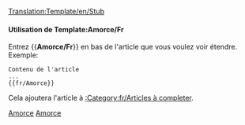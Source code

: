 <noinclude>[[Translation:Template/en/Stub]]</noinclude><noinclude></noinclude>{{fr/Fenêtre de message| type  = annonce
| image =en/StubIcon.png| texte = <strong>Amorce</strong><br>Cet article est une amorce. Merci, si vous le pouvez, de le compléter.
}}<includeonly>{{{1|[[Category:fr/Articles à completer]]}}}</includeonly><noinclude>

====Utilisation de Template:Amorce/Fr====
Entrez <nowiki>{{</nowiki>'''Amorce/Fr'''<nowiki>}}</nowiki> en bas de l'article que vous voulez voir étendre. Exemple:
<pre>
Contenu de l'article
...
{{fr/Amorce}}
</pre>
Cela ajoutera l'article à [[:Category:fr/Articles à completer]].

[[Category:fr/Modèles|Amorce]][[Category:fr/Fenêtres de message|Amorce]]</noinclude>